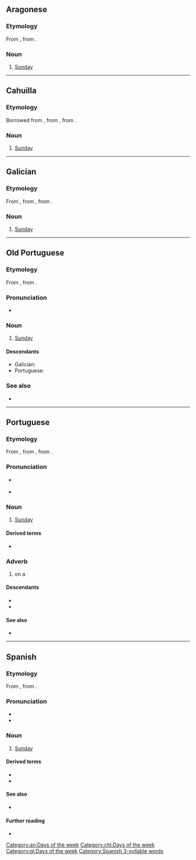 {{also|Domingo}}
==Aragonese==
{{Wikipedia|lang=an}}

===Etymology===
From {{inh|an|la|dominīcus}}, from {{m|la|dies Dominica|(diēs) Dominica}}.

===Noun===
{{head|an|noun|g=m}}

# [[Sunday]]

[[Category:an:Days of the week]]

----

==Cahuilla==

===Etymology===
Borrowed from {{bor|chl|es|domingo}}, from {{der|chl|la|dominīcus}}, from {{m|la|dies Dominica|(diēs) Dominica}}.

===Noun===
{{head|chl|noun|head=domíngo}}

# [[Sunday]]

[[Category:chl:Days of the week]]

----

==Galician==
{{wikipedia|lang=gl}}

===Etymology===
From {{inh|gl|roa-opt|domingo}}, from {{inh|gl|la|dominīcus}}, from {{m|la|dies Dominica|(diēs) Dominica|day of the Lord}}.

===Noun===
{{head|gl|noun|g=m}}

# [[Sunday]]

[[Category:gl:Days of the week]]

----

==Old Portuguese==

===Etymology===
From {{inh|roa-opt|la|dominīcus}}, from {{m|la|dies Dominica|(diēs) Dominica}}.

===Pronunciation===
* {{IPA|/do.ˈmĩ.ɡo/|lang=roa-opt}}

===Noun===
{{roa-opt-noun|m}}

# [[Sunday]]

====Descendants====
* Galician: {{l|gl|domingo}}
* Portuguese: {{l|pt|domingo}}

===See also===
* {{list:days of the week/roa-opt}}

----

==Portuguese==
{{Wikipedia|lang=pt}}

===Etymology===
From {{inh|pt|roa-opt|domingo}}, from {{inh|pt|la|dominicus}}, from {{m|la|dies Dominica|(diēs) Dominica}}.

===Pronunciation===
* {{a|Portugal}} {{IPA|/du.ˈmĩ.ɡu/|lang=pt}}
* {{hyphenation|do|min|go|lang=pt}}

===Noun===
{{pt-noun|m|s}}

# [[Sunday]]

====Derived terms====
* {{l|pt|domingueiro}}

===Adverb===
{{pt-adv|-}}

# on a {{l|en|Sunday}}

====Descendants====
* {{desc|ms|minggu}}
* {{desc|tet|loron-domingu}}

====See also====
* {{list:days of the week/pt}}

----

==Spanish==
{{Wikipedia|lang=es}}

===Etymology===
From {{inh|es|la|dominīcus}}, from {{m|la|dies Dominica|(diēs) Dominica}}.

===Pronunciation===
* {{es-IPA}}
* {{audio|Es-domingo.ogg|Audio|lang=es}}

===Noun===
{{es-noun|m}}

# [[Sunday]]

====Derived terms====
* {{l|es|Domingo de Adviento}}
* {{l|es|domingo siete}}

====See also====
* {{list:days of the week/es}}

====Further reading====
* {{R:DRAE 2001}}

[[Category:Spanish 3-syllable words]]